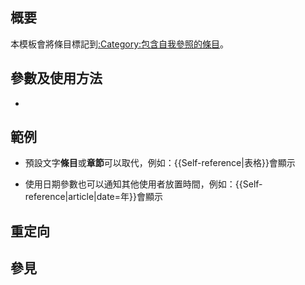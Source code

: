 {{NoteTA|G1=MediaWiki}}
{{Documentation subpage}}
{{TOCright}}
==概要==
本模板會將條目標記到[[:Category:包含自我參照的條目]]。
==參數及使用方法==
*{{Tlx|1=Self-reference|2=time={{CURRENTYEAR}}-{{CURRENTMONTH}}-{{CURRENTDAY2}}}}
<!-- 或使用[[H:替換引用|替換引用]]： -->
<!-- *<code>{{Tls|Self-reference/auto}}</code> -->
==範例==
*預設文字'''條目'''或'''章節'''可以取代，例如：<nowiki>{{Self-reference|表格}}</nowiki>會顯示
{{self-reference|表格}}
*使用日期參數也可以通知其他使用者放置時間，例如：<nowiki>{{Self-reference|article|date=</nowiki>{{CURRENTYEAR}}年{{CURRENTMONTHNAME}}}}會顯示
{{Self-reference|條目|date=2009年10月}}
==重定向==
{{Tl|自我參照}}
==參見==
{{Citation and verifiability article maintenance templates}}
<includeonly>{{Sandbox other||
[[Category:引用與查證維護模板]]
}}</includeonly>